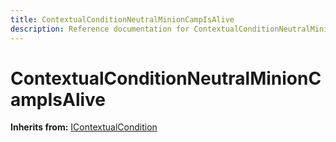 ```yaml
---
title: ContextualConditionNeutralMinionCampIsAlive
description: Reference documentation for ContextualConditionNeutralMinionCampIsAlive meta class
---
```



# ContextualConditionNeutralMinionCampIsAlive

**Inherits from:** [IContextualCondition](/classes/icontextualcondition)

<ClassDetails file="/db/classes/ContextualConditionNeutralMinionCampIsAlive.31cab02a16f2.json" />
